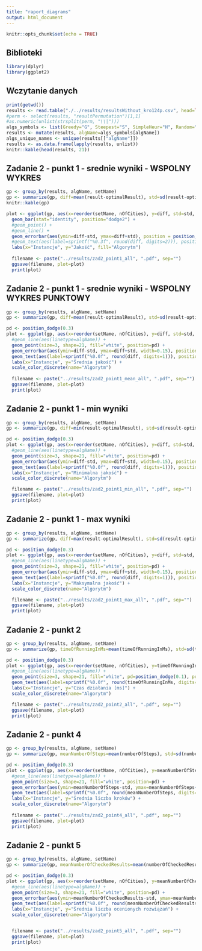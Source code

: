 ---
title: "raport_diagrams"
output: html_document
---

```{r setup, include=FALSE}
knitr::opts_chunk$set(echo = TRUE)
```

## Biblioteki
```{r libraries}
library(dplyr)
library(ggplot2)
```

## Wczytanie danych
```{r load_data}
print(getwd())
results <- read.table("./../results/resultsWithout_kro124p.csv", head=TRUE, sep=",")
#perm <- select(results, "resultPermutation")[1,1]
#as.numeric(unlist(strsplit(perm, "\\|")))
algs_symbols <- list(Greedy="G", Steepest="S", SimpleHeur="H", Random="R", RandomWalker="RW")
results <- mutate(results, algName=algs_symbols[algName])
algs_unique_names <- unique(results[["algName"]])
results <- as.data.frame(lapply(results, unlist))
knitr::kable(head(results, 21))
```

## Zadanie 2 - punkt 1 - srednie wyniki - WSPOLNY WYKRES
```{r test}
gp <- group_by(results, algName, setName)
gp <- summarize(gp, diff=mean(result-optimalResult), std=sd(result-optimalResult), nOfCities=mean(nOfCities))
knitr::kable(gp)

plot <- ggplot(gp, aes(x=reorder(setName, nOfCities), y=diff, std=std, group=algName, fill=factor(algName))) +
  geom_bar(stat="identity", position="dodge2") +
  #geom_point() +
  #geom_line() +
  geom_errorbar(aes(ymin=diff-std, ymax=diff+std), position = position_dodge(1), width=0.3) +
  #geom_text(aes(label=sprintf("%0.3f", round(diff, digits=2))), position=position_dodge(width=0.9), vjust=-0.25) +
  labs(x="Instancje", y="Jakość", fill="Algorytm")
  
  filename <- paste("../results/zad2_point1_all", ".pdf", sep="")
  ggsave(filename, plot=plot)
  print(plot)
```

## Zadanie 2 - punkt 1 - srednie wyniki - WSPOLNY WYKRES PUNKTOWY
```{r zad2_point1_mean_all}
gp <- group_by(results, algName, setName)
gp <- summarize(gp, diff=mean(result-optimalResult), std=sd(result-optimalResult), nOfCities=mean(nOfCities))

pd <- position_dodge(0.3)
plot <- ggplot(gp, aes(x=reorder(setName, nOfCities), y=diff, std=std, group=algName, colour=algName)) +
  #geom_line(aes(linetype=algName)) +
  geom_point(size=3, shape=21, fill="white", position=pd) +
  geom_errorbar(aes(ymin=diff-std, ymax=diff+std, width=0.15), position=pd) +
  geom_text(aes(label=sprintf("%0.0f", round(diff, digits=1))), position=position_dodge(width=0.9), vjust=-0.25, size=3) +
  labs(x="Instancje", y="Średnia jakość") +
  scale_color_discrete(name="Algorytm")
  
  filename <- paste("../results/zad2_point1_mean_all", ".pdf", sep="")
  ggsave(filename, plot=plot)
  print(plot)
```

## Zadanie 2 - punkt 1 - min wyniki
```{r zad2_point1_min_all}
gp <- group_by(results, algName, setName)
gp <- summarize(gp, diff=min(result-optimalResult), std=sd(result-optimalResult), nOfCities=mean(nOfCities))

pd <- position_dodge(0.3)
plot <- ggplot(gp, aes(x=reorder(setName, nOfCities), y=diff, std=std, group=algName, colour=algName)) +
  #geom_line(aes(linetype=algName)) +
  geom_point(size=3, shape=21, fill="white", position=pd) +
  geom_errorbar(aes(ymin=diff-std, ymax=diff+std, width=0.15), position=pd) +
  geom_text(aes(label=sprintf("%0.0f", round(diff, digits=1))), position=position_dodge(width=0.9), vjust=-0.25, size=3) +
  labs(x="Instancje", y="Minimalna jakość") +
  scale_color_discrete(name="Algorytm")

  filename <- paste("../results/zad2_point1_min_all", ".pdf", sep="")
  ggsave(filename, plot=plot)
  print(plot)

```

## Zadanie 2 - punkt 1 - max wyniki
```{r zad2_point1_max_all}
gp <- group_by(results, algName, setName)
gp <- summarize(gp, diff=max(result-optimalResult), std=sd(result-optimalResult), nOfCities=mean(nOfCities))

pd <- position_dodge(0.3)
plot <- ggplot(gp, aes(x=reorder(setName, nOfCities), y=diff, std=std, group=algName, colour=algName)) +
  #geom_line(aes(linetype=algName)) +
  geom_point(size=3, shape=21, fill="white", position=pd) +
  geom_errorbar(aes(ymin=diff-std, ymax=diff+std, width=0.15), position=pd) +
  geom_text(aes(label=sprintf("%0.0f", round(diff, digits=1))), position=position_dodge(width=0.9), vjust=-0.25, size=3) +
  labs(x="Instancje", y="Maksymalna jakość") +
  scale_color_discrete(name="Algorytm")

  filename <- paste("../results/zad2_point1_max_all", ".pdf", sep="")
  ggsave(filename, plot=plot)
  print(plot)

```


## Zadanie 2 - punkt 2
```{r zad2_point2_all}
gp <- group_by(results, algName, setName)
gp <- summarize(gp, timeOfRunningInMs=mean(timeOfRunningInMs), std=sd(timeOfRunningInMs), nOfCities=mean(nOfCities))

pd <- position_dodge(0.3)
plot <- ggplot(gp, aes(x=reorder(setName, nOfCities), y=timeOfRunningInMs, group=algName, colour=algName)) +
  #geom_line(aes(linetype=algName)) +
  geom_point(size=3, shape=21, fill="white", pd=position_dodge(0.1), position=pd) +
  geom_text(aes(label=sprintf("%0.0f", round(timeOfRunningInMs, digits=1))), position=position_dodge(width=0.9), vjust=-0.25, size=3) +
  labs(x="Instancje", y="Czas działania [ms]") +
  scale_color_discrete(name="Algorytm")

  filename <- paste("../results/zad2_point2_all", ".pdf", sep="")
  ggsave(filename, plot=plot)
  print(plot)

```

## Zadanie 2 - punkt 4
```{r zad2_point4}
gp <- group_by(results, algName, setName)
gp <- summarize(gp, meanNumberOfSteps=mean(numberOfSteps), std=sd(numberOfSteps), nOfCities=mean(nOfCities))

pd <- position_dodge(0.3)
plot <- ggplot(gp, aes(x=reorder(setName, nOfCities), y=meanNumberOfSteps, group=algName, colour=algName)) +
  #geom_line(aes(linetype=algName)) +
  geom_point(size=3, shape=21, fill="white", position=pd) +
  geom_errorbar(aes(ymin=meanNumberOfSteps-std, ymax=meanNumberOfSteps+std, width=0.15), position=pd) +
  geom_text(aes(label=sprintf("%0.0f", round(meanNumberOfSteps, digits=1))), position=position_dodge(width=0.9), vjust=-0.25, size=3) +
  labs(x="Instancje", y="Średnia liczba kroków") +
  scale_color_discrete(name="Algorytm")
  
  filename <- paste("../results/zad2_point4_all", ".pdf", sep="")
  ggsave(filename, plot=plot)
  print(plot)

```


## Zadanie 2 - punkt 5
```{r zad2_point5}
gp <- group_by(results, algName, setName)
gp <- summarize(gp, meanNumberOfCheckedResults=mean(numberOfCheckedResults), std=sd(numberOfCheckedResults), nOfCities=mean(nOfCities))

pd <- position_dodge(0.3)
plot <- ggplot(gp, aes(x=reorder(setName, nOfCities), y=meanNumberOfCheckedResults, group=algName, colour=algName)) +
  #geom_line(aes(linetype=algName)) +
  geom_point(size=3, shape=21, fill="white", position=pd) +
  geom_errorbar(aes(ymin=meanNumberOfCheckedResults-std, ymax=meanNumberOfCheckedResults+std, width=0.15), position=pd) +
  geom_text(aes(label=sprintf("%0.0f", round(meanNumberOfCheckedResults, digits=1))), position=position_dodge(width=0.9), vjust=-0.25, size=3) +
  labs(x="Instancje", y="Średnia liczba ocenionych rozwiązań") +
  scale_color_discrete(name="Algorytm")


  filename <- paste("../results/zad2_point5_all", ".pdf", sep="")
  ggsave(filename, plot=plot)
  print(plot)


```